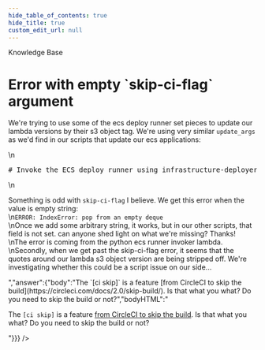 ```yaml
---
hide_table_of_contents: true
hide_title: true
custom_edit_url: null
---
```



<head>
  <link rel="canonical" href="https://github.com/tnn-tnn-tnn-tnn-tnn-gruntwork-io/knowledge-base/discussions/232" />
</head>

<CenterLayout>
<span className="searchCategory">Knowledge Base</span>
<h1>Error with empty `skip-ci-flag` argument</h1>
<GitHub discussion={{"id":"D_kwDOF8slf84AO50w","number":232,"author":{"login":"marinalimeira"},"title":"Error with empty `skip-ci-flag` argument","body":"We're trying to use some of the ecs deploy runner set pieces to update our lambda versions by their s3 object tag. We're using very similar `update_args` as we'd find in our scripts that update our ecs applications:\r\n```bash\r\n# Invoke the ECS deploy runner using infrastructure-deployer to commit an update to the terragrunt configuration to\r\n# deploy the newly built image. This commit will trigger the infrastructure CI/CD workflow to deploy the image.\r\nfunction deploy_lambda_image {\r\n  local -r lambda_version=\"$1\"\r\n  local -r deploy_path=\"$2\"\r\n  local -r lambda_tag_varname=\"$3\"\r\n\r\n  local -a update_args=(--aws-region \"$REGION\" --)\r\n  update_args+=(terraform-applier terraform-update-variable)\r\n  update_args+=(--git-branch-name \"$DEFAULT_INFRA_LIVE_BRANCH\")\r\n  update_args+=(--vars-path \"$deploy_path/terragrunt.hcl\")\r\n  update_args+=(--name \"$lambda_tag_varname\" --value \"\\\"$lambda_version\\\"\")\r\n  update_args+=(--skip-ci-flag \"\")\r\n  (eval infrastructure-deployer \"${update_args[@]}\")\r\n}\r\n```\r\nSomething is odd with `skip-ci-flag` I believe. We get this error when the value is empty string:\r\n```ERROR: IndexError: pop from an empty deque```\r\nOnce we add some arbitrary string, it works, but in our other scripts, that field is not set. can anyone shed light on what we're missing? Thanks!\r\nThe error is coming from the python ecs runner invoker lambda.\r\nSecondly, when we get past the skip-ci-flag error, it seems that the quotes around our lambda s3 object version are being stripped off. We're investigating whether this could be a script issue on our side...","bodyHTML":"<p dir=\"auto\">We're trying to use some of the ecs deploy runner set pieces to update our lambda versions by their s3 object tag. We're using very similar <code class=\"notranslate\">update_args</code> as we'd find in our scripts that update our ecs applications:</p>\n<div class=\"highlight highlight-source-shell notranslate position-relative overflow-auto\" dir=\"auto\" data-snippet-clipboard-copy-content=\"# Invoke the ECS deploy runner using infrastructure-deployer to commit an update to the terragrunt configuration to\n# deploy the newly built image. This commit will trigger the infrastructure CI/CD workflow to deploy the image.\nfunction deploy_lambda_image {\n  local -r lambda_version=&quot;$1&quot;\n  local -r deploy_path=&quot;$2&quot;\n  local -r lambda_tag_varname=&quot;$3&quot;\n\n  local -a update_args=(--aws-region &quot;$REGION&quot; --)\n  update_args+=(terraform-applier terraform-update-variable)\n  update_args+=(--git-branch-name &quot;$DEFAULT_INFRA_LIVE_BRANCH&quot;)\n  update_args+=(--vars-path &quot;$deploy_path/terragrunt.hcl&quot;)\n  update_args+=(--name &quot;$lambda_tag_varname&quot; --value &quot;\\&quot;$lambda_version\\&quot;&quot;)\n  update_args+=(--skip-ci-flag &quot;&quot;)\n  (eval infrastructure-deployer &quot;${update_args[@]}&quot;)\n}\"><pre class=\"notranslate\"><span class=\"pl-c\"><span class=\"pl-c\">#</span> Invoke the ECS deploy runner using infrastructure-deployer to commit an update to the terragrunt configuration to</span>\n<span class=\"pl-c\"><span class=\"pl-c\">#</span> deploy the newly built image. This commit will trigger the infrastructure CI/CD workflow to deploy the image.</span>\n<span class=\"pl-k\">function</span> <span class=\"pl-en\">deploy_lambda_image</span> {\n  <span class=\"pl-k\">local</span> -r lambda_version=<span class=\"pl-s\"><span class=\"pl-pds\">\"</span><span class=\"pl-smi\">$1</span><span class=\"pl-pds\">\"</span></span>\n  <span class=\"pl-k\">local</span> -r deploy_path=<span class=\"pl-s\"><span class=\"pl-pds\">\"</span><span class=\"pl-smi\">$2</span><span class=\"pl-pds\">\"</span></span>\n  <span class=\"pl-k\">local</span> -r lambda_tag_varname=<span class=\"pl-s\"><span class=\"pl-pds\">\"</span><span class=\"pl-smi\">$3</span><span class=\"pl-pds\">\"</span></span>\n\n  <span class=\"pl-k\">local</span> -a update_args=(--aws-region <span class=\"pl-s\"><span class=\"pl-pds\">\"</span><span class=\"pl-smi\">$REGION</span><span class=\"pl-pds\">\"</span></span> --)\n  update_args+=(terraform-applier terraform-update-variable)\n  update_args+=(--git-branch-name <span class=\"pl-s\"><span class=\"pl-pds\">\"</span><span class=\"pl-smi\">$DEFAULT_INFRA_LIVE_BRANCH</span><span class=\"pl-pds\">\"</span></span>)\n  update_args+=(--vars-path <span class=\"pl-s\"><span class=\"pl-pds\">\"</span><span class=\"pl-smi\">$deploy_path</span>/terragrunt.hcl<span class=\"pl-pds\">\"</span></span>)\n  update_args+=(--name <span class=\"pl-s\"><span class=\"pl-pds\">\"</span><span class=\"pl-smi\">$lambda_tag_varname</span><span class=\"pl-pds\">\"</span></span> --value <span class=\"pl-s\"><span class=\"pl-pds\">\"</span><span class=\"pl-cce\">\\\"</span><span class=\"pl-smi\">$lambda_version</span><span class=\"pl-cce\">\\\"</span><span class=\"pl-pds\">\"</span></span>)\n  update_args+=(--skip-ci-flag <span class=\"pl-s\"><span class=\"pl-pds\">\"</span><span class=\"pl-pds\">\"</span></span>)\n  (eval infrastructure-deployer <span class=\"pl-s\"><span class=\"pl-pds\">\"</span><span class=\"pl-smi\">${update_args[@]}</span><span class=\"pl-pds\">\"</span></span>)\n}</pre></div>\n<p dir=\"auto\">Something is odd with <code class=\"notranslate\">skip-ci-flag</code> I believe. We get this error when the value is empty string:<br>\n<code class=\"notranslate\">ERROR: IndexError: pop from an empty deque</code><br>\nOnce we add some arbitrary string, it works, but in our other scripts, that field is not set. can anyone shed light on what we're missing? Thanks!<br>\nThe error is coming from the python ecs runner invoker lambda.<br>\nSecondly, when we get past the skip-ci-flag error, it seems that the quotes around our lambda s3 object version are being stripped off. We're investigating whether this could be a script issue on our side...</p>","answer":{"body":"The `[ci skip]` is a feature [from CircleCI to skip the build](https://circleci.com/docs/2.0/skip-build/). Is that what you what? Do you need to skip the build or not?","bodyHTML":"<p dir=\"auto\">The <code class=\"notranslate\">[ci skip]</code> is a feature <a href=\"https://circleci.com/docs/2.0/skip-build/\" rel=\"nofollow\">from CircleCI to skip the build</a>. Is that what you what? Do you need to skip the build or not?</p>"}}} />

</CenterLayout>
  

<!-- ##DOCS-SOURCER-START
{
  "sourcePlugin": "github-discussions",
  "hash": "9adca6ba276ee159eb59475d225942e5"
}
##DOCS-SOURCER-END -->

